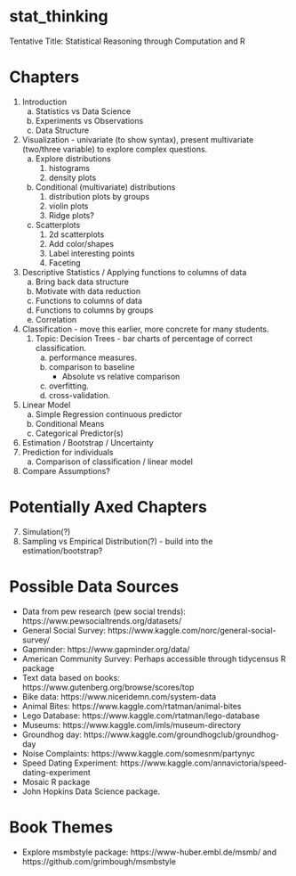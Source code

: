 # stat_thinking

Tentative Title: Statistical Reasoning through Computation and R

# Chapters
1. Introduction    
    a. Statistics vs Data Science    
    b. Experiments vs Observations    
    c. Data Structure     
2. Visualization - univariate (to show syntax), present multivariate (two/three variable) to explore complex questions.    
     a. Explore distributions    
           1. histograms    
           2. density plots    
     b. Conditional (multivariate) distributions    
           1. distribution plots by groups   
           2. violin plots   
           3. Ridge plots?    
     c. Scatterplots    
           1. 2d scatterplots    
           2. Add color/shapes    
           3. Label interesting points    
           4. Faceting    
3. Descriptive Statistics / Applying functions to columns of data 
     a. Bring back data structure    
     b. Motivate with data reduction   
     c. Functions to columns of data    
     d. Functions to columns by groups   
     e. Correlation   
4. Classification - move this earlier, more concrete for many students.   
     1. Topic: Decision Trees - bar charts of percentage of correct classification.
         a. performance measures.  
         b. comparison to baseline
             - Absolute vs relative comparison
         c. overfitting.   
         d. cross-validation.     
5. Linear Model    
     a. Simple Regression continuous predictor     
     b. Conditional Means    
     c. Categorical Predictor(s)     
6. Estimation / Bootstrap / Uncertainty      
7. Prediction for individuals    
     a. Comparison of classification / linear model    
8. Compare Assumptions?


# Potentially Axed Chapters
7. Simulation(?)    
8. Sampling vs Empirical Distribution(?) - build into the estimation/bootstrap?  



# Possible Data Sources
- Data from pew research (pew social trends): https://www.pewsocialtrends.org/datasets/
- General Social Survey: https://www.kaggle.com/norc/general-social-survey/
- Gapminder: https://www.gapminder.org/data/
- American Community Survey: Perhaps accessible through tidycensus R package
- Text data based on books: https://www.gutenberg.org/browse/scores/top
- Bike data: https://www.niceridemn.com/system-data
- Animal Bites: https://www.kaggle.com/rtatman/animal-bites
- Lego Database: https://www.kaggle.com/rtatman/lego-database
- Museums: https://www.kaggle.com/imls/museum-directory
- Groundhog day: https://www.kaggle.com/groundhogclub/groundhog-day
- Noise Complaints: https://www.kaggle.com/somesnm/partynyc
- Speed Dating Experiment: https://www.kaggle.com/annavictoria/speed-dating-experiment
- Mosaic R package
- John Hopkins Data Science package.


# Book Themes
- Explore msmbstyle package: https://www-huber.embl.de/msmb/ and https://github.com/grimbough/msmbstyle 


